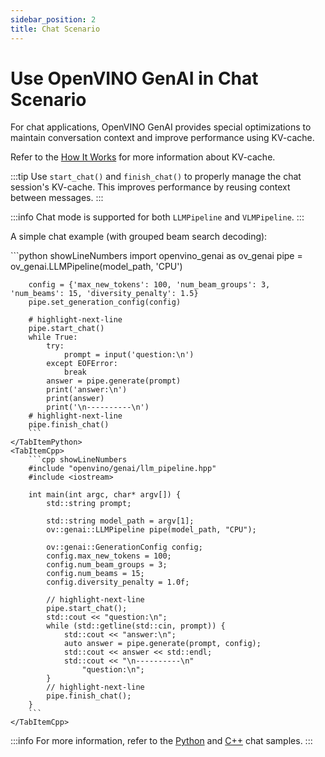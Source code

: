 ```yaml
---
sidebar_position: 2
title: Chat Scenario
---
```


# Use OpenVINO GenAI in Chat Scenario

For chat applications, OpenVINO GenAI provides special optimizations to maintain conversation context and improve performance using KV-cache.

Refer to the [How It Works](/docs/concepts/how-it-works) for more information about KV-cache.

:::tip
Use `start_chat()` and `finish_chat()` to properly manage the chat session's KV-cache. This improves performance by reusing context between messages.
:::

:::info
Chat mode is supported for both `LLMPipeline` and `VLMPipeline`.
:::

A simple chat example (with grouped beam search decoding):

<LanguageTabs>
    <TabItemPython>
        ```python showLineNumbers
        import openvino_genai as ov_genai
        pipe = ov_genai.LLMPipeline(model_path, 'CPU')

        config = {'max_new_tokens': 100, 'num_beam_groups': 3, 'num_beams': 15, 'diversity_penalty': 1.5}
        pipe.set_generation_config(config)

        # highlight-next-line
        pipe.start_chat()
        while True:
            try:
                prompt = input('question:\n')
            except EOFError:
                break
            answer = pipe.generate(prompt)
            print('answer:\n')
            print(answer)
            print('\n----------\n')
        # highlight-next-line
        pipe.finish_chat()
        ```
    </TabItemPython>
    <TabItemCpp>
        ```cpp showLineNumbers
        #include "openvino/genai/llm_pipeline.hpp"
        #include <iostream>

        int main(int argc, char* argv[]) {
            std::string prompt;

            std::string model_path = argv[1];
            ov::genai::LLMPipeline pipe(model_path, "CPU");

            ov::genai::GenerationConfig config;
            config.max_new_tokens = 100;
            config.num_beam_groups = 3;
            config.num_beams = 15;
            config.diversity_penalty = 1.0f;

            // highlight-next-line
            pipe.start_chat();
            std::cout << "question:\n";
            while (std::getline(std::cin, prompt)) {
                std::cout << "answer:\n";
                auto answer = pipe.generate(prompt, config);
                std::cout << answer << std::endl;
                std::cout << "\n----------\n"
                    "question:\n";
            }
            // highlight-next-line
            pipe.finish_chat();
        }
        ```
    </TabItemCpp>
</LanguageTabs>

:::info
For more information, refer to the [Python](https://github.com/openvinotoolkit/openvino.genai/blob/master/samples/python/text_generation/chat_sample.py) and [C++](https://github.com/openvinotoolkit/openvino.genai/blob/master/samples/cpp/text_generation/chat_sample.cpp) chat samples.
:::
